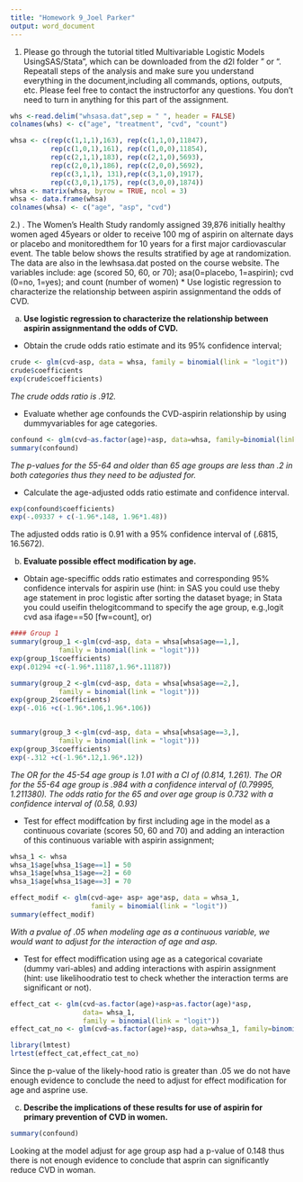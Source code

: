 ```yaml
---
title: "Homework 9_Joel Parker"
output: word_document
---
```

1. Please  go  through  the  tutorial  titled  \Building  Multivariable  Logistic  Models  UsingSAS/Stata", which can be downloaded from the d2l folder \SAS" or \Stata".  Repeatall steps of the analysis and make sure you understand everything in the document,including all commands, options, outputs, etc.  Please feel free to contact the instructorfor any questions.  You don't need to turn in anything for this part of the assignment.

```r
whs <-read.delim("whsasa.dat",sep = " ", header = FALSE)
colnames(whs) <- c("age", "treatment", "cvd", "count")

whsa <- c(rep(c(1,1,1),163), rep(c(1,1,0),11847),
          rep(c(1,0,1),161), rep(c(1,0,0),11854),
          rep(c(2,1,1),183), rep(c(2,1,0),5693),
          rep(c(2,0,1),186), rep(c(2,0,0),5692),
          rep(c(3,1,1), 131),rep(c(3,1,0),1917),
          rep(c(3,0,1),175), rep(c(3,0,0),1874))
whsa <- matrix(whsa, byrow = TRUE, ncol = 3)
whsa <- data.frame(whsa)
colnames(whsa) <- c("age", "asp", "cvd")
```

2.) .  The Women's Health Study randomly assigned 39,876 initially healthy women aged 45years or older to receive 100 mg of aspirin on alternate days or placebo and monitoredthem for 10 years for a  first major cardiovascular event.  The table below shows the results stratified by age at randomization. The data are also in the  lewhsasa.dat posted on the course website. The variables include:  age (scored 50, 60, or 70);  asa(0=placebo, 1=aspirin); cvd (0=no, 1=yes); and count (number of women)
*  Use logistic regression to characterize the relationship between aspirin assignmentand the odds of CVD.

a) **Use logistic regression to characterize the relationship between aspirin assignmentand the odds of CVD.**

+ Obtain the crude odds ratio estimate and its 95% confidence interval;

```r
crude <- glm(cvd~asp, data = whsa, family = binomial(link = "logit"))
crude$coefficients
exp(crude$coefficients)

```
*The crude odds ratio is .912.*


+ Evaluate whether age confounds the CVD-aspirin relationship by using dummyvariables for age categories.

```r
confound <- glm(cvd~as.factor(age)+asp, data=whsa, family=binomial(link = "logit"))
summary(confound)

```

*The p-values for the 55-64 and older than 65 age groups are less than .2 in both categories thus they need to be adjusted for.* 

+ Calculate the age-adjusted odds ratio estimate and confidence interval.

```r
exp(confound$coefficients)
exp(-.09337 + c(-1.96*.148, 1.96*1.48))
```

The adjusted odds ratio is 0.91 with a 95% confidence interval of (.6815, 16.5672).


b) **Evaluate possible effect modification by age.**

+ Obtain age-speciffic odds ratio estimates and corresponding 95% confidence intervals for aspirin use (hint: in SAS you could use theby age statement in proc logistic after sorting the dataset byage;  in Stata you could useifin thelogitcommand to specify the age group, e.g.,logit cvd asa ifage==50 [fw=count], or)

```r
#### Group 1
summary(group_1 <-glm(cvd~asp, data = whsa[whsa$age==1,], 
            family = binomial(link = "logit")))
exp(group_1$coefficients)
exp(.01294 +c(-1.96*.11187,1.96*.11187))

summary(group_2 <-glm(cvd~asp, data = whsa[whsa$age==2,], 
            family = binomial(link = "logit")))
exp(group_2$coefficients)
exp(-.016 +c(-1.96*.106,1.96*.106))


summary(group_3 <-glm(cvd~asp, data = whsa[whsa$age==3,], 
            family = binomial(link = "logit")))
exp(group_3$coefficients)
exp(-.312 +c(-1.96*.12,1.96*.12))
```
 *The OR for the 45-54 age group is 1.01 with a CI of (0.814, 1.261).*
 *The OR for the 55-64 age group is .984 with a confidence interval of (0.79995, 1.211380).*
 *The odds ratio for the 65 and over age group is 0.732 with a confidence interval of (0.58, 0.93)*

+ Test for effect modiffcation by first including age in the model as a continuous covariate (scores 50, 60 and 70) and adding an interaction of this continuous variable with aspirin assignment;

```r
whsa_1 <- whsa
whsa_1$age[whsa_1$age==1] = 50
whsa_1$age[whsa_1$age==2] = 60
whsa_1$age[whsa_1$age==3] = 70

effect_modif <- glm(cvd~age+ asp+ age*asp, data = whsa_1, 
                    family = binomial(link = "logit"))
summary(effect_modif)

```
*With a pvalue of .05 when modeling age as a continuous variable, we would want to adjust for the interaction of age and asp.*


+  Test for effect modiffication using age as a categorical covariate (dummy vari-ables) and adding interactions with aspirin assignment (hint:  use likelihoodratio test to check whether the interaction terms are significant or not).

```r
effect_cat <- glm(cvd~as.factor(age)+asp+as.factor(age)*asp,
                  data= whsa_1,
                  family = binomial(link = "logit"))
effect_cat_no <- glm(cvd~as.factor(age)+asp, data=whsa_1, family=binomial(link = "logit"))

library(lmtest)
lrtest(effect_cat,effect_cat_no)
```

Since the p-value of the likely-hood ratio is greater than .05 we do not have enough evidence to conclude the need to adjust for effect modification for age and asprine use. 

c) **Describe the implications of these results for use of aspirin for primary prevention of CVD in women.**

```r
summary(confound)
```

Looking at the model adjust for age group asp had a p-value of 0.148 thus there is not enough evidence to conclude that asprin can significantly reduce CVD in woman. 






